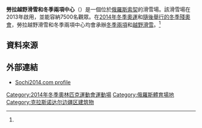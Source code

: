 {{Infobox stadium
|stadium_name      = 勞拉越野滑雪和冬季兩項中心<br/>Laura Biathlon & Ski Complex
|nickname          =
|image             = 
|location          = {{RUS}}[[索契|索契]]
|coordinates       = {{Coord|43.692564|40.325396|region:RU-KDA_type:landmark|display=inline,title|format=dms}}
|opened            = 2013年<ref name="LauraBiathlonSkiComplex">[http://www.sochi2014.com/en/spectators-place-laura-cc-bt-center/#ski Laura Biathlon & Ski Complex]</ref>
|renovated         =
|closed            =
|demolished        =
|owner             = 
|operator          =
|surface           =
|construction_cost = 
|architect         = 
|former_names      =
|tenants           = [[2014年冬季奧林匹克運動會|2014年冬季奧運]]（冬季兩項和越野滑雪）<br>[[2014年冬季帕拉林匹克運動會|2014年冬季殘奧會]]（冬季兩項和越野滑雪）<ref name="LauraBiathlonSkiComplex"/>
|seating_capacity  = 7,500個<ref name="LauraBiathlonSkiComplex"/>
|dimensions        =
}}

'''勞拉越野滑雪和冬季兩項中心'''（{{lang-ru|лыжно-биатлонный комплекс}}）是一個位於[[俄羅斯|俄羅斯]][[索契|索契]]的滑雪場。該滑雪場在2013年啟用，並能容納7500名觀眾。在[[2014年冬季奧林匹克運動會|2014年冬季奧運]]和[[2014年冬季帕拉林匹克運動會|隨後舉行的冬季殘奧會]]，勞拉越野滑雪和冬季兩項中心均會承辦[[冬季兩項|冬季兩項]]和[[越野滑雪|越野滑雪]]。<ref name="LauraBiathlonSkiComplex"/>

==資料來源==
{{Reflist}}

==外部連結==
*[https://web.archive.org/web/20110513113913/http://sochi2014.com/en/objects/mountain/ski/ Sochi2014.com profile]

{{2014 Winter Olympic venues}}

[[Category:2014年冬季奧林匹克運動會運動場|Category:2014年冬季奧林匹克運動會運動場]]
[[Category:俄羅斯體育場地|Category:俄羅斯體育場地]]
[[Category:克拉斯诺达尔边疆区建筑物|Category:克拉斯诺达尔边疆区建筑物]]